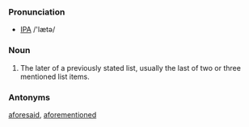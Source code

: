 ===Pronunciation===
* [[IPA]] /'lætə/

===Noun===
# The later of a previously stated list, usually the last of two or three mentioned list items.

===Antonyms===
[[aforesaid]], [[aforementioned]]